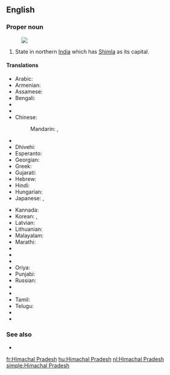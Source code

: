 ==English==
{{wikipedia}}

===Proper noun===
{{en-proper noun|head=[[Himachal]] [[Pradesh]]}}
[[Image:Himachal Pradesh in India (disputed hatched).svg|thumb|]]
# State in northern [[India]] which has [[Shimla]] as its capital.

====Translations====
{{trans-top|Himachal Pradesh}}
* Arabic: {{t-|ar|هيماجل برديش|m|tr=himājal bradīš}}
* Armenian: {{t-|hy|Հիմաչալ Պրադեշ|tr=Himačal Pradeš}}
* Assamese: {{t-|as|হিমাচল প্ৰদেশ|sc=Beng|tr=himācal pradēś}}
* Bengali: {{t-|bn|হিমাচল প্রদেশ|sc=Beng|tr=himācal pradēś}}
* {{trreq|bg}}
* {{trreq|hne}}
* Chinese:
*: Mandarin: {{t|cmn|喜馬偕爾邦|sc=Hani}}, {{t|cmn|喜马偕尔邦|tr=Xǐmǎxié'ěr-bāng|sc=Hani}}
* {{trreq|cs}}
* Dhivehi: {{t-|dv|ހިމާޗަލް ޕްރަދޭޝް|sc=Thaa|tr=himāčal pradēš}}
* Esperanto: {{t-|eo|Himaĉal-Pradeŝo}}
* Georgian: {{t-|ka|ჰიმაჩალ-პრადეში|sc=Geor}}
* Greek: {{t-|el|Χιμάτσαλ Πραντές|sc=Grek}}
* Gujarati: {{t-|gu|હિમાચલ પ્રદેશ|sc=Gujr|tr=himācal pradēś}}
* Hebrew: {{t-|he|הימאצ'אל פראדש}}
* Hindi: {{t+|hi|हिमाचल प्रदेश|tr=himācal pradēś}}
* Hungarian: {{t-|hu|Himácsal Prades}}
* Japanese: {{t-|ja|ヒマーチャル・プラデーシュ州|tr=Himācharu-Puradēshu-shū}}, {{t-|ja|ヒマーチャル・プラデーシュ|tr=Himācharu-Puradēshu}}
{{trans-mid}}
* Kannada: {{t-|kn|ಹಿಮಾಚಲ ಪ್ರದೇಶ|sc=Knda|tr=himācala pradēśa}}
* Korean: {{t-|ko|히마찰프라데시 주|tr=Himachalpeuladesi ju|sc=Hang}}, {{t-|ko|히마찰프라데시|tr=Himachalpeuladesi|sc=Hang}}
* Latvian: {{t-|lv|Himāčala Pradēša}}
* Lithuanian: {{t-|lt|Himačal Pradešas}}
* Malayalam: {{t-|ml|ഹിമാചൽ പ്രദേശ്‌|sc=Mlym|tr=himācan pradēś‌}}
* Marathi: {{t-|mr|हिमाचल प्रदेश|sc=Deva|tr=himācal pradēś}}
* {{trreq|lus}}
* {{trreq|ne}}
* {{trreq|new}}
* Oriya: {{t-|or|ହିମାଚଳ ପ୍ରଦେଶ|sc=Orya|tr=himācaḷ pradēś}}
* Punjabi: {{t-|pa|ਹਿਮਾਚਲ ਪ੍ਰਦੇਸ਼|sc=Guru|tr=himācal pradēś}}
* Russian: {{t-|ru|Химачал-Прадеш|m|tr=Ximačál-Pradéš}}
* {{trreq|sat}}
* {{trreq|sip}}
* Tamil: {{t-|ta|இமாசலப் பிரதேசம்|sc=Taml|tr=imācalap piratēcam}}
* Telugu: {{t+|te|హిమాచల్ ప్రదేశ్|tr=himācal pradēś}}
* {{trreq|th}}
* {{trreq|uk}}
{{trans-bottom}}

===See also===
* {{list:states of India/en}}


[[fr:Himachal Pradesh]]
[[hu:Himachal Pradesh]]
[[nl:Himachal Pradesh]]
[[simple:Himachal Pradesh]]